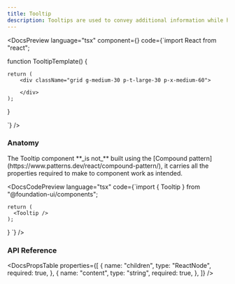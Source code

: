 ```yaml
---
title: Tooltip
description: Tooltips are used to convey additional information while hovering a component.
---
```


<DocsSection>

<DocsPreview language="tsx" component={<TooltipTemplate />} code={`import React from "react";

function TooltipTemplate() {

    return (
        <div className="grid g-medium-30 p-t-large-30 p-x-medium-60">

        </div>
    );

}

`} />

</DocsSection>

<DocsSection>

### Anatomy

<DocsTextBlock className="m-b-medium-60">
  The Tooltip component **_is not_** built using the [Compound
  pattern](https://www.patterns.dev/react/compound-pattern/), it carries all the
  properties required to make to component work as intended.
</DocsTextBlock>

<DocsCodePreview
  language="tsx"
  code={`import { Tooltip } from "@foundation-ui/components";

    return (
      <Tooltip />
    );
}
`} />

</DocsSection>

### API Reference

<DocsSection className="m-y-large-10">

<DocsPropsTable
  properties={[
    {
      name: "children",
      type: "ReactNode",
      required: true,
    },
    {
      name: "content",
      type: "string",
      required: true,
    },
  ]}
/>
</DocsSection>

<DocsFooter
  prev="/docs/components/toolbar"
  next="/docs/components-hooks/usage"
/>
